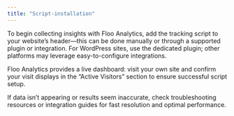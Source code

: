```yaml
---
title: "Script-installation"
---
```


To begin collecting insights with Floo Analytics, add the tracking script to your website’s header—this can be done manually or through a supported plugin or integration. For WordPress sites, use the dedicated plugin; other platforms may leverage easy-to-configure integrations.

Floo Analytics provides a live dashboard: visit your own site and confirm your visit displays in the “Active Visitors” section to ensure successful script setup.

If data isn’t appearing or results seem inaccurate, check troubleshooting resources or integration guides for fast resolution and optimal performance.